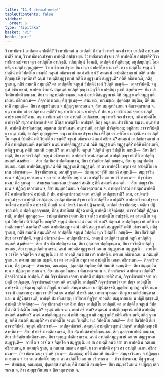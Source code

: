 ```yaml
---
title: "11.4 อธิกรณปจฺจยาปตฺติ"
tableOfContents: false
sidebar:
  order: 5
type: "tipitaka"
basket: "vi"
book: "pari"
---
```



<DynamicBreadcrumb />

<Division number="344" book="pari">

<Paragraph number="1718" book="pari">
วิวาทาธิกรณํ อาปตฺตานาปตฺตีติ? วิวาทาธิกรณํ น อาปตฺติ. กิํ ปน วิวาทาธิกรณปจฺจยา อาปตฺติํ อาปชฺเชยฺยาติ? อาม, วิวาทาธิกรณปจฺจยา อาปตฺติํ อาปชฺเชยฺย. วิวาทาธิกรณปจฺจยา กติ อาปตฺติโย อาปชฺชติ? วิวาทาธิกรณปจฺจยา ทฺเว อาปตฺติโย อาปชฺชติ. อุปสมฺปนฺนํ โอมสติ, อาปตฺติ ปาจิตฺติยสฺส; อนุปสมฺปนฺนํ โอมสติ, อาปตฺติ ทุกฺกฏสฺส—  วิวาทาธิกรณปจฺจยา อิมา ทฺเว อาปตฺติโย อาปชฺชติ.
</Paragraph>

<Paragraph number="1719" book="pari">
ตา อาปตฺติโย จตุนฺนํ วิปตฺตีนํ กติ วิปตฺติโย ภชนฺติ? จตุนฺนํ อธิกรณานํ กตมํ อธิกรณํ? สตฺตนฺนํ อาปตฺติกฺขนฺธานํ กติหิ อาปตฺติกฺขนฺเธหิ สงฺคหิตา? ฉนฺนํ อาปตฺติสมุฏฺฐานานํ กติหิ สมุฏฺฐาเนหิ สมุฏฺฐนฺติ? กติหิ อธิกรเณหิ, กติสุ ฐาเนสุ, กติหิ สมเถหิ สมฺมนฺติ?
</Paragraph>

<Paragraph number="1720" book="pari">
ตา อาปตฺติโย จตุนฺนํ วิปตฺตีนํ เอกํ วิปตฺติํ ภชนฺติ—  อาจารวิปตฺติํ. จตุนฺนํ อธิกรณานํ, อาปตฺตาธิกรณํ. สตฺตนฺนํ อาปตฺติกฺขนฺธานํ ทฺวีหิ อาปตฺติกฺขนฺเธหิ สงฺคหิตา—  สิยา ปาจิตฺติยาปตฺติกฺขนฺเธน, สิยา ทุกฺกฏาปตฺติกฺขนฺเธน. ฉนฺนํ อาปตฺติสมุฏฺฐานานํ ตีหิ สมุฏฺฐาเนหิ สมุฏฺฐนฺติ. เอเกน อธิกรเณน—  กิจฺจาธิกรเณน; ตีสุ ฐาเนสุ—  สํฆมชฺเฌ, คณมชฺเฌ, ปุคฺคลสฺส สนฺติเก; ตีหิ สมเถหิ สมฺมนฺติ—  สิยา สมฺมุขาวินเยน จ ปฏิญฺญาตกรเณน จ, สิยา สมฺมุขาวินเยน จ ติณวตฺถารเกน จ.
</Paragraph>

</Division>
<Division number="345" book="pari">

<Paragraph number="1721" book="pari">
อนุวาทาธิกรณํ อาปตฺตานาปตฺตีติ? อนุวาทาธิกรณํ น อาปตฺติ. กิํ ปน อนุวาทาธิกรณปจฺจยา อาปตฺติํ อาปชฺเชยฺยาติ? อาม, อนุวาทาธิกรณปจฺจยา อาปตฺติํ อาปชฺเชยฺย. อนุวาทาธิกรณปจฺจยา, กติ อาปตฺติโย อาปชฺชติ? อนุวาทาธิกรณปจฺจยา ติโสฺส อาปตฺติโย อาปชฺชติ. ภิกฺขุํ อมูลเกน ปาราชิเกน ธมฺเมน อนุทฺธํเสติ, อาปตฺติ สํฆาทิเสสสฺส; อมูลเกน สํฆาทิเสเสน อนุทฺธํเสติ, อาปตฺติ ปาจิตฺติยสฺส; อมูลิกาย อาจารวิปตฺติยา อนุทฺธํเสติ, อาปตฺติ ทุกฺกฏสฺส—  อนุวาทาธิกรณปจฺจยา อิมา ติโสฺส อาปตฺติโย อาปชฺชติ.
</Paragraph>

<Paragraph number="1722" book="pari">
ตา อาปตฺติโย จตุนฺนํ วิปตฺตีนํ กติ วิปตฺติโย ภชนฺติ? จตุนฺนํ อธิกรณานํ กตมํ อธิกรณํ? สตฺตนฺนํ อาปตฺติกฺขนฺธานํ กติหิ อาปตฺติกฺขนฺเธหิ สงฺคหิตา? ฉนฺนํ อาปตฺติสมุฏฺฐานานํ กติหิ สมุฏฺฐาเนหิ สมุฏฺฐนฺติ? กติหิ อธิกรเณหิ, กติสุ ฐาเนสุ, กติหิ สมเถหิ สมฺมนฺติ?
</Paragraph>

<Paragraph number="1723" book="pari">
ตา อาปตฺติโย จตุนฺนํ วิปตฺตีนํ ทฺเว วิปตฺติโย ภชนฺติ—  สิยา สีลวิปตฺติํ, สิยา อาจารวิปตฺติํ. จตุนฺนํ อธิกรณานํ, อาปตฺตาธิกรณํ. สตฺตนฺนํ อาปตฺติกฺขนฺธานํ ตีหิ อาปตฺติกฺขนฺเธหิ สงฺคหิตา—  สิยา สํฆาทิเสสาปตฺติกฺขนฺเธน, สิยา ปาจิตฺติยาปตฺติกฺขนฺเธน, สิยา ทุกฺกฏาปตฺติกฺขนฺเธน. ฉนฺนํ อาปตฺติสมุฏฺฐานานํ ตีหิ สมุฏฺฐาเนหิ สมุฏฺฐนฺติ. ยา ตา อาปตฺติโย ครุกา ตา อาปตฺติโย เอเกน อธิกรเณน—  กิจฺจาธิกรเณน; เอกมฺหิ ฐาเน—  สํฆมชฺเฌ; ทฺวีหิ สมเถหิ สมฺมนฺติ—  สมฺมุขาวินเยน จ ปฏิญฺญาตกรเณน จ. ยา ตา อาปตฺติโย ลหุกา ตา อาปตฺติโย เอเกน อธิกรเณน—  กิจฺจาธิกรเณน; ตีสุ ฐาเนสุ—  สํฆมชฺเฌ คณมชฺเฌ ปุคฺคลสฺส สนฺติเก; ตีหิ สมเถหิ สมฺมนฺติ—  สิยา สมฺมุขาวินเยน จ ปฏิญฺญาตกรเณน จ, สิยา สมฺมุขาวินเยน จ ติณวตฺถารเกน จ.
</Paragraph>

</Division>
<Division number="346" book="pari">

<Paragraph number="1724" book="pari">
อาปตฺตาธิกรณํ อาปตฺตานาปตฺตีติ? อาปตฺตาธิกรณํ อาปตฺติ. กิํ ปน อาปตฺตาธิกรณปจฺจยา อาปตฺติํ อาปชฺเชยฺยาติ? อาม, อาปตฺตาธิกรณปจฺจยา อาปตฺติํ อาปชฺเชยฺย. อาปตฺตาธิกรณปจฺจยา กติ อาปตฺติโย อาปชฺชติ? อาปตฺตาธิกรณปจฺจยา จตโสฺส อาปตฺติโย อาปชฺชติ. ภิกฺขุนี ชานํ ปาราชิกํ ธมฺมํ ปฏิจฺฉาเทติ, อาปตฺติ ปาราชิกสฺส; เวมติกา ปฏิจฺฉาเทติ, อาปตฺติ ถุลฺลจฺจยสฺส; ภิกฺขุ สํฆาทิเสสํ ปฏิจฺฉาเทติ, อาปตฺติ ปาจิตฺติยสฺส; อาจารวิปตฺติํ ปฏิจฺฉาเทติ, อาปตฺติ ทุกฺกฏสฺส—  อาปตฺตาธิกรณปจฺจยา อิมา จตโสฺส อาปตฺติโย อาปชฺชติ.
</Paragraph>

<Paragraph number="1725" book="pari">
ตา อาปตฺติโย จตุนฺนํ วิปตฺตีนํ กติ วิปตฺติโย ภชนฺติ? จตุนฺนํ อธิกรณานํ กตมํ อธิกรณํ? สตฺตนฺนํ อาปตฺติกฺขนฺธานํ กติหิ อาปตฺติกฺขนฺเธหิ สงฺคหิตา? ฉนฺนํ อาปตฺติสมุฏฺฐานานํ กติหิ สมุฏฺฐาเนหิ สมุฏฺฐนฺติ? กติหิ อธิกรเณหิ, กติสุ ฐาเนสุ, กติหิ สมเถหิ สมฺมนฺติ?
</Paragraph>

<Paragraph number="1726" book="pari">
ตา อาปตฺติโย จตุนฺนํ วิปตฺตีนํ ทฺเว วิปตฺติโย ภชนฺติ—  สิยา สีลวิปตฺติํ สิยา อาจารวิปตฺติํ. จตุนฺนํ อธิกรณานํ—  อาปตฺตาธิกรณํ. สตฺตนฺนํ อาปตฺติกฺขนฺธานํ จตูหิ อาปตฺติกฺขนฺเธหิ สงฺคหิตา—  สิยา ปาราชิกาปตฺติกฺขนฺเธน, สิยา ถุลฺลจฺจยาปตฺติกฺขนฺเธน, สิยา ปาจิตฺติยาปตฺติกฺขนฺเธน, สิยา ทุกฺกฏาปตฺติกฺขนฺเธน. ฉนฺนํ อาปตฺติสมุฏฺฐานานํ เอเกน สมุฏฺฐาเนน สมุฏฺฐนฺติ—  กายโต จ วาจโต จ จิตฺตโต จ สมุฏฺฐนฺติ. ยา สา อาปตฺติ อนวเสสา สา อาปตฺติ น กตเมน อธิกรเณน, น กตมมฺหิ ฐาเน, น กตเมน สมเถน สมฺมติ. ยา ตา อาปตฺติโย ลหุกา ตา อาปตฺติโย เอเกน อธิกรเณน—  กิจฺจาธิกรเณน; ตีสุ ฐาเนสุ—  สํฆมชฺเฌ, คณมชฺเฌ, ปุคฺคลสฺส สนฺติเก; ตีหิ สมเถหิ สมฺมนฺติ—  สิยา สมฺมุขาวินเยน จ ปฏิญฺญาตกรเณน จ, สิยา สมฺมุขาวินเยน จ ติณวตฺถารเกน จ.
</Paragraph>

</Division>
<Division number="347" book="pari">

<Paragraph number="1727" book="pari">
กิจฺจาธิกรณํ อาปตฺตานาปตฺตีติ? กิจฺจาธิกรณํ น อาปตฺติ. กิํ ปน กิจฺจาธิกรณปจฺจยา อาปตฺติํ อาปชฺเชยฺยาติ? อาม, กิจฺจาธิกรณปจฺจยา อาปตฺติํ อาปชฺเชยฺย. กิจฺจาธิกรณปจฺจยา กติ อาปตฺติโย อาปชฺชติ? กิจฺจาธิกรณปจฺจยา ปญฺจ อาปตฺติโย อาปชฺชติ. อุกฺขิตฺตานุวตฺติกา ภิกฺขุนี ยาวตติยํ สมนุภาสนาย น ปฏินิสฺสชฺชติ, ญตฺติยา ทุกฺกฏํ; ทฺวีหิ กมฺมวาจาหิ ถุลฺลจฺจยา; กมฺมวาจาปริโยสาเน อาปตฺติ ปาราชิกสฺส; เภทกานุวตฺตกา ภิกฺขู ยาวตติยํ สมนุภาสนาย น ปฏินิสฺสชฺชนฺติ, อาปตฺติ สํฆาทิเสสสฺส; ปาปิกาย ทิฏฺฐิยา ยาวตติยํ สมนุภาสนาย น ปฏินิสฺสชฺชนฺติ, อาปตฺติ ปาจิตฺติยสฺส—  กิจฺจาธิกรณปจฺจยา อิมา ปญฺจ อาปตฺติโย อาปชฺชติ.
</Paragraph>

<Paragraph number="1728" book="pari">
ตา อาปตฺติโย จตุนฺนํ วิปตฺตีนํ กติ วิปตฺติโย ภชนฺติ? จตุนฺนํ อธิกรณานํ กตมํ อธิกรณํ? สตฺตนฺนํ อาปตฺติกฺขนฺธานํ กติหิ อาปตฺติกฺขนฺเธหิ สงฺคหิตา? ฉนฺนํ อาปตฺติสมุฏฺฐานานํ กติหิ สมุฏฺฐาเนหิ สมุฏฺฐนฺติ? กติหิ อธิกรเณหิ, กติสุ ฐาเนสุ, กติหิ สมเถหิ สมฺมนฺติ?
</Paragraph>

<Paragraph number="1729" book="pari">
ตา อาปตฺติโย จตุนฺนํ วิปตฺตีนํ ทฺเว วิปตฺติโย ภชนฺติ—  สิยา สีลวิปตฺติํ สิยา อาจารวิปตฺติํ. จตุนฺนํ อธิกรณานํ—  อาปตฺตาธิกรณํ. สตฺตนฺนํ อาปตฺติกฺขนฺธานํ ปญฺจหิ อาปตฺติกฺขนฺเธหิ สงฺคหิตา—  สิยา ปาราชิกาปตฺติกฺขนฺเธน, สิยา สํฆาทิเสสาปตฺติกฺขนฺเธน, สิยา ถุลฺลจฺจยาปตฺติกฺขนฺเธน, สิยา ปาจิตฺติยาปตฺติกฺขนฺเธน, สิยา ทุกฺกฏาปตฺติกฺขนฺเธน. ฉนฺนํ อาปตฺติสมุฏฺฐานานํ เอเกน สมุฏฺฐาเนน สมุฏฺฐนฺติ—  กายโต จ วาจโต จ จิตฺตโต จ สมุฏฺฐนฺติ. ยา สา อาปตฺติ อนวเสสา สา อาปตฺติ น กตเมน อธิกรเณน, น กตมมฺหิ ฐาเน, น กตเมน สมเถน สมฺมติ. ยา สา อาปตฺติ ครุกา สา อาปตฺติ เอเกน อธิกรเณน—  กิจฺจาธิกรเณน; เอกมฺหิ ฐาเน—  สํฆมชฺเฌ; ทฺวีหิ สมเถหิ สมฺมติ—  สมฺมุขาวินเยน จ ปฏิญฺญาตกรเณน จ. ยา ตา อาปตฺติโย ลหุกา ตา อาปตฺติโย เอเกน อธิกรเณน—  กิจฺจาธิกรเณน; ตีสุ ฐาเนสุ—  สํฆมชฺเฌ, คณมชฺเฌ, ปุคฺคลสฺส สนฺติเก; ตีหิ สมเถหิ สมฺมนฺติ—  สิยา สมฺมุขาวินเยน จ ปฏิญฺญาตกรเณน จ, สิยา สมฺมุขาวินเยน จ ติณวตฺถารเกน จ.
</Paragraph>
</Division>